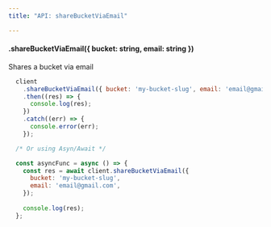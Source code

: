```yaml
---
title: "API: shareBucketViaEmail"

---
```


#### .shareBucketViaEmail({ bucket: string, email: string })

Shares a bucket via email

```js
  client
    .shareBucketViaEmail({ bucket: 'my-bucket-slug', email: 'email@gmail.com' })
    .then((res) => {
      console.log(res);
    })
    .catch((err) => {
      console.error(err);
    });

  /* Or using Asyn/Await */

  const asyncFunc = async () => {
    const res = await client.shareBucketViaEmail({
      bucket: 'my-bucket-slug',
      email: 'email@gmail.com',
    });
    
    console.log(res);
  };
```

